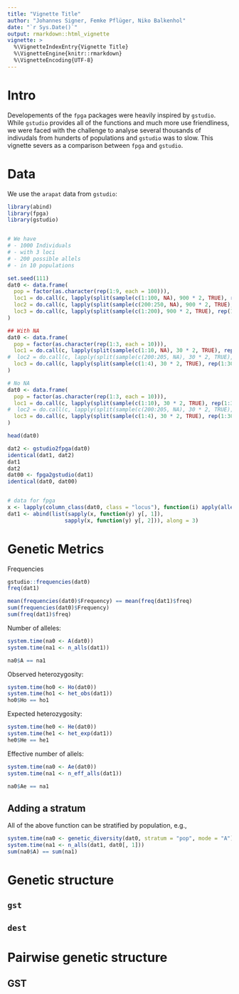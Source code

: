 ```yaml
---
title: "Vignette Title"
author: "Johannes Signer, Femke Pflüger, Niko Balkenhol"
date: "`r Sys.Date()`"
output: rmarkdown::html_vignette
vignette: >
  %\VignetteIndexEntry{Vignette Title}
  %\VignetteEngine{knitr::rmarkdown}
  %\VignetteEncoding{UTF-8}
---
```




# Intro

Developements of the `fpga` packages were heavily inspired by `gstudio`. While `gstudio` provides all of the functions and much more use friendliness, we were faced with the challenge to analyse several thousands of indivudals from hunderts of populations and `gstudio` was to slow. This vignette severs as a comparison between `fpga` and `gstudio`.

# Data

We use the `arapat` data from `gstudio`:



```r
library(abind)
library(fpga)
library(gstudio)


# We have 
# - 1000 Individuals
# - with 3 loci
# - 200 possible allels
# - in 10 populations

set.seed(111)
dat0 <- data.frame(
  pop = factor(as.character(rep(1:9, each = 100))), 
  loc1 = do.call(c, lapply(split(sample(c(1:100, NA), 900 * 2, TRUE), rep(1:900, each = 2)), locus)), 
  loc2 = do.call(c, lapply(split(sample(c(200:250, NA), 900 * 2, TRUE), rep(1:900, each = 2)), locus)), 
  loc3 = do.call(c, lapply(split(sample(c(1:200), 900 * 2, TRUE), rep(1:900, each = 2)), locus))
)

## With NA
dat0 <- data.frame(
  pop = factor(as.character(rep(1:3, each = 10))), 
  loc1 = do.call(c, lapply(split(sample(c(1:10, NA), 30 * 2, TRUE), rep(1:30, each = 2)), locus)), 
#  loc2 = do.call(c, lapply(split(sample(c(200:205, NA), 30 * 2, TRUE), rep(1:30, each = 2)), locus)), 
  loc3 = do.call(c, lapply(split(sample(c(1:4), 30 * 2, TRUE), rep(1:30, each = 2)), locus))
)

# No NA
dat0 <- data.frame(
  pop = factor(as.character(rep(1:3, each = 10))), 
  loc1 = do.call(c, lapply(split(sample(c(1:10), 30 * 2, TRUE), rep(1:30, each = 2)), locus)), 
#  loc2 = do.call(c, lapply(split(sample(c(200:205, NA), 30 * 2, TRUE), rep(1:30, each = 2)), locus)), 
  loc3 = do.call(c, lapply(split(sample(c(1:4), 30 * 2, TRUE), rep(1:30, each = 2)), locus))
)

head(dat0)

dat2 <- gstudio2fpga(dat0)
identical(dat1, dat2)
dat1
dat2
dat00 <- fpga2gstudio(dat1)
identical(dat0, dat00)


# data for fpga
x <- lapply(column_class(dat0, class = "locus"), function(i) apply(alleles(dat0[[i]]), 2, as.integer))
dat1 <- abind(list(sapply(x, function(y) y[, 1]), 
                  sapply(x, function(y) y[, 2])), along = 3)
```

# Genetic Metrics

Frequencies

```r
gstudio::frequencies(dat0)
freq(dat1)

mean(frequencies(dat0)$Frequency) == mean(freq(dat1)$freq)
sum(frequencies(dat0)$Frequency) 
sum(freq(dat1)$freq)


```


Number of alleles: 

```r
system.time(na0 <- A(dat0))
system.time(na1 <- n_alls(dat1))

na0$A == na1
```

Observed heterozygosity:

```r
system.time(ho0 <- Ho(dat0))
system.time(ho1 <- het_obs(dat1))
ho0$Ho == ho1
```

Expected heterozygosity:

```r
system.time(he0 <- He(dat0))
system.time(he1 <- het_exp(dat1))
he0$He == he1
```


Effective number of allels:


```r
system.time(na0 <- Ae(dat0))
system.time(na1 <- n_eff_alls(dat1))

na0$Ae == na1
```


## Adding a stratum

All of the above function can be stratified by population, e.g., 

```r
system.time(na0 <- genetic_diversity(dat0, stratum = "pop", mode = "A"))
system.time(na1 <- n_alls(dat1, dat0[, 1]))
sum(na0$A) == sum(na1)
```


# Genetic structure

## `gst`


## `dest`



# Pairwise genetic structure

## GST
